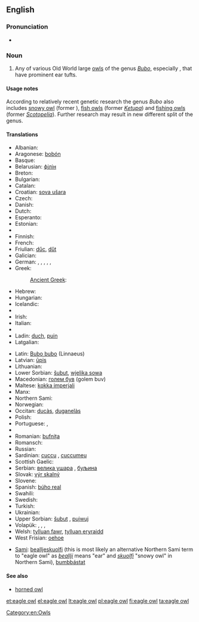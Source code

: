 {{wikipedia}}
==English==

===Pronunciation===
* {{IPA|/ˈiːɡəlˈɑʊl/}}

===Noun===
{{en-noun|head=[[eagle]] [[owl]]}}

# Any of various Old World large [[owl]]s of the genus ''[[Bubo]]'', especially {{taxlink|Bubo bubo|species}}, that have prominent ear tufts.

====Usage notes====
According to relatively recent genetic research the genus ''Bubo'' also includes [[snowy owl]] (former {{taxlink|Nyctea|genus}}), [[fish owl|fish owls]] (former ''[[Ketupa]]'') and [[fishing owl|fishing owls]] (former ''[[Scotopelia]]''). Further research may result in new different split of the genus.

====Translations====
{{trans-top|large owl of genus Bubo}}
* Albanian: {{t-|sq|bufi}}
* Aragonese: [[bobón]] {{m}}
* Basque: {{t-|eu|hontz handi}}
* Belarusian: [[філін]]
* Breton: {{t-|br|toud meur}}
* Bulgarian: {{t+|bg|бухал|m|tr=buhal}}
* Catalan: {{t-|ca|duc|m}}
* Croatian: [[sova ušara]]
* Czech: {{t+|cs|výr|m}}
* Danish: {{t-|da|stor hornugle|c}}
* Dutch: {{t-|nl|ehoe|m}}
* Esperanto: {{t-|eo|gufo}}
* Estonian: {{t+|et|kassikakk}}
* {{trreq|fo}}
* Finnish: {{t+|fi|huuhkaja}}
* French: {{t-|fr|grand duc|m}}
* Friulian: [[dűc]], [[dűt]]
* Galician: {{t-|gl|bufo real|m}}
* German: {{t+|de|Uhu|m}}, {{qualifier|male}} {{t-|de|Uhumännchen|n}}, {{qualifier|female}} {{t-|de|Uhuweibchen|n}}, {{qualifier|offspring, young}} {{t-|de|Uhuküken|n}}, {{qualifier|offspring, young}} {{t-|de|Uhubaby|n}}, {{qualifier|dialectal}} {{t-|de|Schuhu|m}}
* Greek: {{t+|el|μπούφος|m|tr=boúfos}}
*: [[Ancient Greek]]: {{tø|grc|βύας|m|tr=buas}}
* Hebrew: {{t-|he|אוח|m|tr=oakh|sc=Hebr}}
* Hungarian: {{t+|hu|uhu}}
* Icelandic: {{t+|is|úfur}}
* {{trreq|id}}
* Irish: {{t-|ga|rí-ulchabhán|m}}
* Italian: {{t-|it|gufo reale|m}}
* {{trreq|ja}}
* Ladin: [[duch]], [[puin]]
* Latgalian: {{tø|ltg|opūgs|m}}
{{trans-mid}}
* Latin: [[Bubo bubo]] (Linnaeus)
* Latvian: [[ūpis]]
* Lithuanian: {{t-|lt|didysis apuokas}}
* Lower Sorbian: [[šubut]], [[wjelika sowa]]
* Macedonian: [[голем був]] (golem buv)
* Maltese: [[kokka imperjali]]
* Manx: {{t-|gv|hullad vooar|f}}
* Northern Sami: {{tø|se|lidnu}}
* Norwegian: {{t-|no|hubro}}
* Occitan: [[ducàs]], [[duganelàs]]
* Polish: {{t+|pl|puchacz|m}}
* Portuguese: {{t-|pt|bufo-real|m}}, {{t-|pt|corujão|m}}
* {{trreq|rom}}
* Romanian: [[bufnița]] {{f}}
* Romansch: {{t-|rm|piv grond}}
* Russian: {{t+|ru|филин|m|tr=filin}}
* Sardinian: [[cuccu]] {{m}}, [[cuccumeu]] {{m}}
* Scottish Gaelic: {{t-|gd|cailleach-oidhche-mhòr|f}}
* Serbian: [[велика ушара]] {{f}}, [[буљина]] {{f}}
* Slovak: [[výr skalný]] {{m}}
* Slovene: {{t-|sl|velika uharica|f}}
* Spanish: [[búho real]] {{m}}
* Swahili: {{t-|sw|kungwi}}
* Swedish: {{t+|sv|berguv|c}}
* Turkish: {{t+|tr|puhu}}
* Ukrainian: {{t+|uk|пугач|m}}
* Upper Sorbian: [[šubut]] {{m}}, [[pujwuj]] {{m}}
* Volapük: {{qualifier|male or female}} {{t+|vo|lilalül}}, {{qualifier|male}} {{t-|vo|lilahilül}}, {{qualifier|female}} {{t-|vo|lilajilül}}, {{qualifier|male or female offspring, young}} {{t-|vo|lilalülül}}
* Welsh: [[tylluan fawr]], [[tylluan eryraidd]]
* West Frisian: [[oehoe]]
{{trans-bottom}}

{{checktrans-top}}
<!-- Please state what "kind" of Sami these words are and insert them into the above table as being that language -->
* [[Sami]]: [[bealljeskuolfi]] (this is most likely an alternative Northern Sami term to "eagle owl" as ''[[beallji]]'' means "ear" and ''[[skuolfi]]'' "snowy owl" in Northern Sami), [[bumbbástat]] 
{{trans-mid}}
{{trans-bottom}}

====See also====
* [[horned owl]]

[[Category:en:Owls]]

[[et:eagle owl]]
[[el:eagle owl]]
[[lt:eagle owl]]
[[pl:eagle owl]]
[[fi:eagle owl]]
[[ta:eagle owl]]